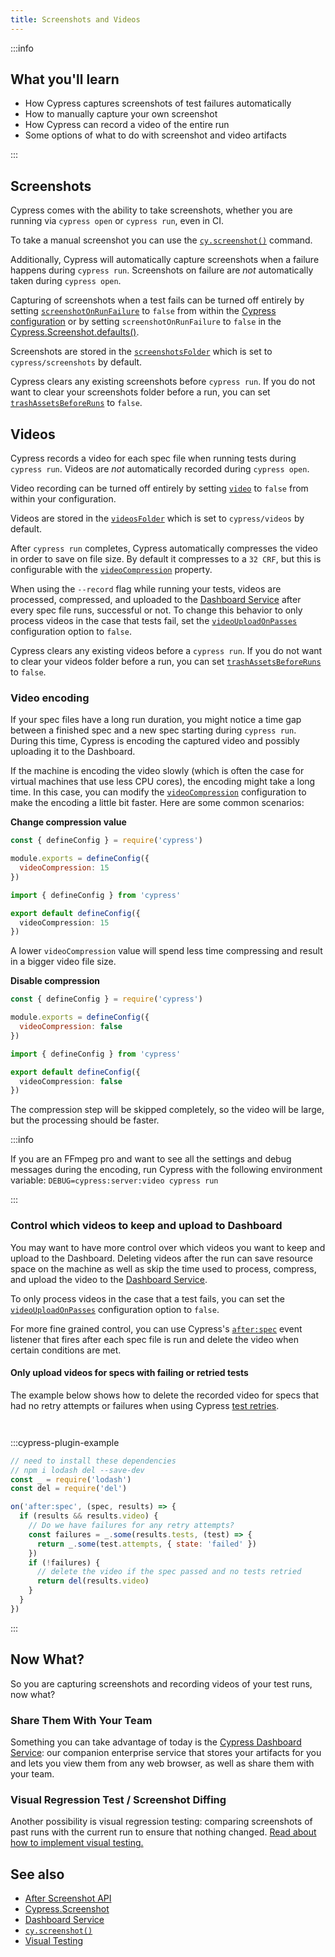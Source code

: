 ```yaml
---
title: Screenshots and Videos
---
```


:::info

## <Icon name="graduation-cap"></Icon> What you'll learn

- How Cypress captures screenshots of test failures automatically
- How to manually capture your own screenshot
- How Cypress can record a video of the entire run
- Some options of what to do with screenshot and video artifacts

:::

## Screenshots

Cypress comes with the ability to take screenshots, whether you are running via
`cypress open` or `cypress run`, even in CI.

To take a manual screenshot you can use the
[`cy.screenshot()`](/api/commands/screenshot) command.

Additionally, Cypress will automatically capture screenshots when a failure
happens during `cypress run`. Screenshots on failure are _not_ automatically
taken during `cypress open`.

Capturing of screenshots when a test fails can be turned off entirely by setting
[`screenshotOnRunFailure`](/guides/references/configuration#Screenshots) to
`false` from within the
[Cypress configuration](/guides/references/configuration) or by setting
`screenshotOnRunFailure` to `false` in the
[Cypress.Screenshot.defaults()](/api/cypress-api/screenshot-api).

Screenshots are stored in the
[`screenshotsFolder`](/guides/references/configuration#Screenshots) which is set
to `cypress/screenshots` by default.

Cypress clears any existing screenshots before `cypress run`. If you do not want
to clear your screenshots folder before a run, you can set
[`trashAssetsBeforeRuns`](/guides/references/configuration#Screenshots) to
`false`.

## Videos

Cypress records a video for each spec file when running tests during
`cypress run`. Videos are _not_ automatically recorded during `cypress open`.

Video recording can be turned off entirely by setting
[`video`](/guides/references/configuration#Videos) to `false` from within your
configuration.

Videos are stored in the
[`videosFolder`](/guides/references/configuration#Videos) which is set to
`cypress/videos` by default.

After `cypress run` completes, Cypress automatically compresses the video in
order to save on file size. By default it compresses to a `32 CRF`, but this is
configurable with the
[`videoCompression`](/guides/references/configuration#Videos) property.

When using the `--record` flag while running your tests, videos are processed,
compressed, and uploaded to the
[Dashboard Service](/guides/dashboard/introduction) after every spec file runs,
successful or not. To change this behavior to only process videos in the case
that tests fail, set the
[`videoUploadOnPasses`](/guides/references/configuration#Videos) configuration
option to `false`.

Cypress clears any existing videos before a `cypress run`. If you do not want to
clear your videos folder before a run, you can set
[`trashAssetsBeforeRuns`](/guides/references/configuration#Videos) to `false`.

### Video encoding

If your spec files have a long run duration, you might notice a time gap between
a finished spec and a new spec starting during `cypress run`. During this time,
Cypress is encoding the captured video and possibly uploading it to the
Dashboard.

If the machine is encoding the video slowly (which is often the case for virtual
machines that use less CPU cores), the encoding might take a long time. In this
case, you can modify the
[`videoCompression`](/guides/references/configuration#Videos) configuration to
make the encoding a little bit faster. Here are some common scenarios:

**Change compression value**

<CypressConfigFileTabs>

```js
const { defineConfig } = require('cypress')

module.exports = defineConfig({
  videoCompression: 15
})
```

```ts
import { defineConfig } from 'cypress'

export default defineConfig({
  videoCompression: 15
})
```

</CypressConfigFileTabs>

A lower `videoCompression` value will spend less time compressing and result in
a bigger video file size.

**Disable compression**

<CypressConfigFileTabs>

```js
const { defineConfig } = require('cypress')

module.exports = defineConfig({
  videoCompression: false
})
```

```ts
import { defineConfig } from 'cypress'

export default defineConfig({
  videoCompression: false
})
```

</CypressConfigFileTabs>

The compression step will be skipped completely, so the video will be large, but
the processing should be faster.

:::info

If you are an FFmpeg pro and want to see all the settings and debug messages
during the encoding, run Cypress with the following environment variable:
`DEBUG=cypress:server:video cypress run`

:::

### Control which videos to keep and upload to Dashboard

You may want to have more control over which videos you want to keep and upload
to the Dashboard. Deleting videos after the run can save resource space on the
machine as well as skip the time used to process, compress, and upload the video
to the [Dashboard Service](/guides/dashboard/introduction).

To only process videos in the case that a test fails, you can set the
[`videoUploadOnPasses`](/guides/references/configuration#Videos) configuration
option to `false`.

For more fine grained control, you can use Cypress's
[`after:spec`](/api/plugins/after-spec-api) event listener that fires after each
spec file is run and delete the video when certain conditions are met.

#### Only upload videos for specs with failing or retried tests

The example below shows how to delete the recorded video for specs that had no
retry attempts or failures when using Cypress
[test retries](/guides/guides/test-retries).

<CypressConfigFileTabs>

```js

```

```ts

```

</CypressConfigFileTabs>
:::cypress-plugin-example

```js
// need to install these dependencies
// npm i lodash del --save-dev
const _ = require('lodash')
const del = require('del')
```

```js
on('after:spec', (spec, results) => {
  if (results && results.video) {
    // Do we have failures for any retry attempts?
    const failures = _.some(results.tests, (test) => {
      return _.some(test.attempts, { state: 'failed' })
    })
    if (!failures) {
      // delete the video if the spec passed and no tests retried
      return del(results.video)
    }
  }
})
```

:::

## Now What?

So you are capturing screenshots and recording videos of your test runs, now
what?

### Share Them With Your Team

<!-- Line breaks removed to prevent random br elements -->

Something you can take advantage of today is the
[Cypress Dashboard Service](/guides/dashboard/introduction): our companion
enterprise service that stores your artifacts for you and lets you view them
from any web browser, as well as share them with your team.

### Visual Regression Test / Screenshot Diffing

Another possibility is visual regression testing: comparing screenshots of past
runs with the current run to ensure that nothing changed.
[Read about how to implement visual testing.](/guides/tooling/visual-testing)

## See also

- [After Screenshot API](/api/plugins/after-screenshot-api)
- [Cypress.Screenshot](/api/cypress-api/screenshot-api)
- [Dashboard Service](/guides/dashboard/introduction)
- [`cy.screenshot()`](/api/commands/screenshot)
- [Visual Testing](/guides/tooling/visual-testing)
